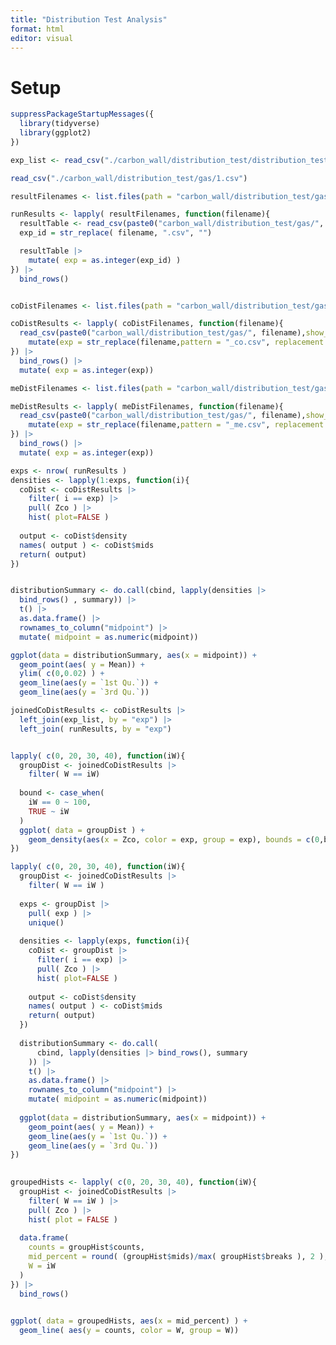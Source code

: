 ```yaml
---
title: "Distribution Test Analysis"
format: html
editor: visual
---
```


# Setup

```r
suppressPackageStartupMessages({
  library(tidyverse)
  library(ggplot2)
})
```

```r

exp_list <- read_csv("./carbon_wall/distribution_test/distribution_test_exp.csv")

read_csv("./carbon_wall/distribution_test/gas/1.csv")

```

```r

resultFilenames <- list.files(path = "carbon_wall/distribution_test/gas/", pattern = "\\d.csv")

runResults <- lapply( resultFilenames, function(filename){
  resultTable <- read_csv(paste0("carbon_wall/distribution_test/gas/", filename),show_col_types = FALSE)
  exp_id = str_replace( filename, ".csv", "")

  resultTable |>
    mutate( exp = as.integer(exp_id) )
}) |>
  bind_rows() 


coDistFilenames <- list.files(path = "carbon_wall/distribution_test/gas/", pattern = "\\d_co.csv")

coDistResults <- lapply( coDistFilenames, function(filename){
  read_csv(paste0("carbon_wall/distribution_test/gas/", filename),show_col_types = FALSE) |>
    mutate(exp = str_replace(filename,pattern = "_co.csv", replacement = "") )
}) |>
  bind_rows() |>
  mutate( exp = as.integer(exp))

meDistFilenames <- list.files(path = "carbon_wall/distribution_test/gas/", pattern = "\\d_me.csv")

meDistResults <- lapply( meDistFilenames, function(filename){
  read_csv(paste0("carbon_wall/distribution_test/gas/", filename),show_col_types = FALSE) |>
    mutate(exp = str_replace(filename,pattern = "_me.csv", replacement = "") )
}) |>
  bind_rows() |>
  mutate( exp = as.integer(exp))

```

```r
exps <- nrow( runResults )
densities <- lapply(1:exps, function(i){
  coDist <- coDistResults |>
    filter( i == exp) |> 
    pull( Zco ) |> 
    hist( plot=FALSE ) 
  
  output <- coDist$density 
  names( output ) <- coDist$mids
  return( output)
})


distributionSummary <- do.call(cbind, lapply(densities |> 
  bind_rows() , summary)) |> 
  t() |> 
  as.data.frame() |> 
  rownames_to_column("midpoint") |>
  mutate( midpoint = as.numeric(midpoint))

ggplot(data = distributionSummary, aes(x = midpoint)) +
  geom_point(aes( y = Mean)) +
  ylim( c(0,0.02) ) +
  geom_line(aes(y = `1st Qu.`)) + 
  geom_line(aes(y = `3rd Qu.`))
```

```r

joinedCoDistResults <- coDistResults |> 
  left_join(exp_list, by = "exp") |>
  left_join( runResults, by = "exp")


lapply( c(0, 20, 30, 40), function(iW){
  groupDist <- joinedCoDistResults |> 
    filter( W == iW)
  
  bound <- case_when(
    iW == 0 ~ 100,
    TRUE ~ iW
  )
  ggplot( data = groupDist ) +
    geom_density(aes(x = Zco, color = exp, group = exp), bounds = c(0,bound))
})


```

```r

lapply( c(0, 20, 30, 40), function(iW){
  groupDist <- joinedCoDistResults |> 
    filter( W == iW )
  
  exps <- groupDist |> 
    pull( exp ) |> 
    unique()
  
  densities <- lapply(exps, function(i){
    coDist <- groupDist |>
      filter( i == exp) |> 
      pull( Zco ) |> 
      hist( plot=FALSE ) 
    
    output <- coDist$density 
    names( output ) <- coDist$mids
    return( output)
  })
    
  distributionSummary <- do.call(
      cbind, lapply(densities |> bind_rows(), summary
    )) |> 
    t() |> 
    as.data.frame() |> 
    rownames_to_column("midpoint") |>
    mutate( midpoint = as.numeric(midpoint))
  
  ggplot(data = distributionSummary, aes(x = midpoint)) +
    geom_point(aes( y = Mean)) +
    geom_line(aes(y = `1st Qu.`)) + 
    geom_line(aes(y = `3rd Qu.`))
})
            

```

```r
groupedHists <- lapply( c(0, 20, 30, 40), function(iW){
  groupHist <- joinedCoDistResults |> 
    filter( W == iW ) |> 
    pull( Zco ) |> 
    hist( plot = FALSE )
  
  data.frame(
    counts = groupHist$counts,
    mid_percent = round( (groupHist$mids)/max( groupHist$breaks ), 2 ),
    W = iW
  )
}) |> 
  bind_rows()
    

ggplot( data = groupedHists, aes(x = mid_percent) ) +
  geom_line( aes(y = counts, color = W, group = W))
```
